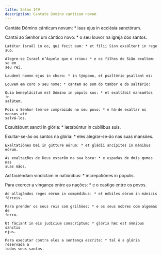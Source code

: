 ```yaml
---
title: Salmo 149
description: Cantate Domino canticum novum
---
```


<div class="side-by-side not-content">

Cantáte Dómino cánticum novum: * laus ejus in ecclésia sanctórum.

  <span>
    Cantai ao Senhor um cântico novo: * o seu louvor na igreja dos santos.

    Lætétur Israël in eo, qui fecit eum: * et fílii Sion exsúltent in rege suo.

    Alegre-se Israel n’Aquele que o criou: * e os filhos de Sião exultem-se em
    seu rei.

    Laudent nomen ejus in choro: * in týmpano, et psaltério psallant ei:

    Louvem em coro o seu nome: * cantem ao som do tambor e do saltério:

    Quia beneplácitum est Dómino in pópulo suo: * et exaltábit mansuétos in
    salútem.

    Pois o Senhor tem-se comprazido no seu povo: * e há-de exaltar os mansos até
    salvá-los.
  </span>

Exsultábunt sancti in glória: * lætabúntur in cubílibus suis.

  <span>
    Exultar-se-ão os santos na glória: * eles alegrar-se-ão nas suas mansões.

    Exaltatiónes Dei in gútture eórum: * et gládii ancípites in mánibus eórum.

    As exaltações de Deus estarão na sua boca: * e espadas de dois gumes nas
    suas mãos.
  </span>

Ad faciéndam vindíctam in natiónibus: * increpatiónes in pópulis.

  <span>
    Para exercer a vingança entre as nações: * e o castigo entre os povos.

    Ad alligándos reges eórum in compédibus: * et nóbiles eórum in mánicis
    férreis.

    Para prender os seus reis com grilhões: * e os seus nobres com algemas de
    ferro.

    Ut fáciant in eis judícium conscríptum: * glória hæc est ómnibus sanctis
    ejus.

    Para executar contra eles a sentença escrita: * tal é a glória reservada a
    todos seus santos.

</div>
